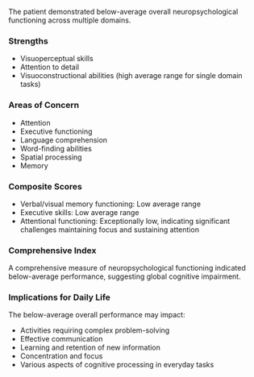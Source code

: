 The patient demonstrated below-average overall neuropsychological functioning across multiple domains.

### Strengths
- Visuoperceptual skills
- Attention to detail
- Visuoconstructional abilities (high average range for single domain tasks)

### Areas of Concern
- Attention
- Executive functioning
- Language comprehension
- Word-finding abilities
- Spatial processing
- Memory

### Composite Scores

- Verbal/visual memory functioning: Low average range
- Executive skills: Low average range
- Attentional functioning: Exceptionally low, indicating significant challenges maintaining focus and sustaining attention

### Comprehensive Index

A comprehensive measure of neuropsychological functioning indicated below-average performance, suggesting global cognitive impairment.

### Implications for Daily Life

The below-average overall performance may impact:

- Activities requiring complex problem-solving
- Effective communication
- Learning and retention of new information
- Concentration and focus
- Various aspects of cognitive processing in everyday tasks
